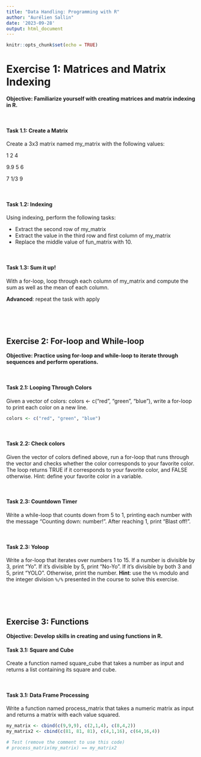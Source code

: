 ```yaml
---
title: "Data Handling: Programming with R"
author: "Aurélien Sallin"
date: '2023-09-28'
output: html_document
---
```


```r
knitr::opts_chunk$set(echo = TRUE)
```

# Exercise 1: Matrices and Matrix Indexing

**Objective: Familiarize yourself with creating matrices and matrix indexing in R.**

<br>

#### Task 1.1: Create a Matrix
Create a 3x3 matrix named my_matrix with the following values:

1 2 4

9.9 5 6

7 1/3 9

<br>

#### Task 1.2: Indexing

Using indexing, perform the following tasks:

- Extract the second row of my_matrix
- Extract the value in the third row and first column of my_matrix
- Replace the middle value of fun_matrix with 10.

<br>

#### Task 1.3: Sum it up!

With a for-loop, loop through each column of my_matrix and compute the sum as well as the mean of each column.

**Advanced**: repeat the task with apply

<br>

<br>

## Exercise 2: For-loop and While-loop

**Objective: Practice using for-loop and while-loop to iterate through sequences and perform operations.**

<br>

#### Task 2.1: Looping Through Colors
Given a vector of colors: colors <- c("red", "green", "blue"), write a for-loop to print each color on a new line.

```r
colors <- c("red", "green", "blue")
```

<br>

#### Task 2.2: Check colors

Given the vector of colors defined above, run a for-loop that runs through the vector and checks whether the color corresponds to your favorite color. The loop returns TRUE if it corresponds to your favorite color, and FALSE otherwise. Hint: define your favorite color in a variable.

<br>

#### Task 2.3: Countdown Timer
Write a while-loop that counts down from 5 to 1, printing each number with the message "Counting down: number!". After reaching 1, print "Blast off!".

<br>

#### Task 2.3: Yoloop
Write a for-loop that iterates over numbers 1 to 15. If a number is divisible by 3, print "Yo". If it's divisible by 5, print "No-Yo". If it's divisible by both 3 and 5, print "YOLO". Otherwise, print the number. **Hint**: use the `%%` modulo and the integer division `%/%` presented in the course to solve this exercise. 

<br>

<br>

## Exercise 3: Functions
**Objective: Develop skills in creating and using functions in R.**

#### Task 3.1: Square and Cube
Create a function named square_cube that takes a number as input and returns a list containing its square and cube.

<br>

#### Task 3.1: Data Frame Processing
Write a function named process_matrix that takes a numeric matrix as input and returns a matrix with each value squared. 

```r
my_matrix <- cbind(c(9,9,9), c(2,1,4), c(8,4,2))
my_matrix2 <- cbind(c(81, 81, 81), c(4,1,16), c(64,16,4))

# Test (remove the comment to use this code)
# process_matrix(my_matrix) == my_matrix2
```


